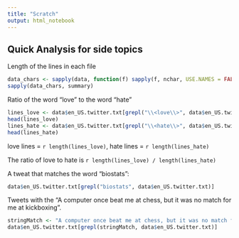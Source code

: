 ```yaml
---
title: "Scratch"
output: html_notebook
---
```


##  Quick Analysis for side topics

Length of the lines in  each file

```r
data_chars <- sapply(data, function(f) sapply(f, nchar, USE.NAMES = FALSE))
sapply(data_chars, summary)
```

Ratio of the word "love" to the word "hate"

```r
lines_love <- data$en_US.twitter.txt[grepl("\\<love\\>", data$en_US.twitter.txt)]
head(lines_love)
lines_hate <- data$en_US.twitter.txt[grepl("\\<hate\\>", data$en_US.twitter.txt)]
head(lines_hate)
```

love lines = `r length(lines_love)`, hate lines = `r length(lines_hate)`

The ratio of love to hate is `r length(lines_love) / length(lines_hate)`

A tweat that matches the word "biostats":

```r
data$en_US.twitter.txt[grepl("biostats", data$en_US.twitter.txt)]
```

Tweets with the "A computer once beat me at chess, but it was no match for me at 
kickboxing". 

```r
stringMatch <- "A computer once beat me at chess, but it was no match for me at kickboxing"
data$en_US.twitter.txt[grepl(stringMatch, data$en_US.twitter.txt)]
```


